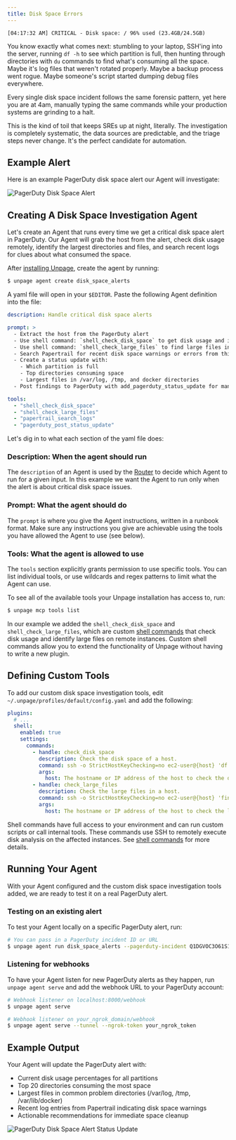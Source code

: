 ```yaml
---
title: Disk Space Errors
---
```


```
[04:17:32 AM] CRITICAL - Disk space: / 96% used (23.4GB/24.5GB)
```

You know
exactly what comes next: stumbling to your laptop, SSH'ing into the server,
running `df -h` to see which partition is full, then hunting through directories
with `du` commands to find what's consuming all the space. Maybe it's log files
that weren't rotated properly. Maybe a backup process went rogue. Maybe someone's
script started dumping debug files everywhere.

Every single disk space incident follows the same
forensic pattern, yet here you are at 4am, manually typing the same commands
while your production systems are grinding to a halt.

This is the kind of toil that keeps SREs up at night, literally.
The investigation is completely systematic, the data sources are predictable,
and the triage steps never change. It's the perfect candidate for automation.


## Example Alert

Here is an example PagerDuty disk space alert our Agent will investigate:

![PagerDuty Disk Space Alert](/images/examples/disk/alert.png)


## Creating A Disk Space Investigation Agent

Let's create an Agent that runs every time we get a critical disk space alert
in PagerDuty. Our Agent will grab the host from the alert,
check disk usage remotely, identify the largest directories and files, and
search recent logs for clues about what consumed the space.

After [installing Unpage](/), create the agent by running:

```bash
$ unpage agent create disk_space_alerts
```

A yaml file will open in your `$EDITOR`. Paste the following Agent definition
into the file:

```yaml
description: Handle critical disk space alerts

prompt: >
  - Extract the host from the PagerDuty alert
  - Use shell command: `shell_check_disk_space` to get disk usage and identify largest directories
  - Use shell command: `shell_check_large_files` to find large files in common problem directories
  - Search Papertrail for recent disk space warnings or errors from this host
  - Create a status update with:
    - Which partition is full
    - Top directories consuming space
    - Largest files in /var/log, /tmp, and docker directories
  - Post findings to PagerDuty with add_pagerduty_status_update for manual review and action

tools:
  - "shell_check_disk_space"
  - "shell_check_large_files"
  - "papertrail_search_logs"
  - "pagerduty_post_status_update"
```

Let's dig in to what each section of the yaml file does:


### Description: When the agent should run

The `description` of an Agent is used by the [Router](/concepts/router) to
decide which Agent to run for a given input. In this example we want the Agent
to run only when the alert is about critical disk space issues.

### Prompt: What the agent should do

The `prompt` is where you give the Agent instructions, written in a runbook
format. Make sure any instructions you give are achievable using the tools
you have allowed the Agent to use (see below).

### Tools: What the agent is allowed to use

The `tools` section explicitly grants permission to use specific tools. You can
list individual tools, or use wildcards and regex patterns to limit what the
Agent can use.

To see all of the available tools your Unpage installation has access to, run:

```bash
$ unpage mcp tools list
```

In our example we added the `shell_check_disk_space` and `shell_check_large_files`,
which are custom [shell commands](/plugins/shell) that check disk usage and
identify large files on remote instances. Custom shell commands allow you to
extend the functionality of Unpage without having to write a new plugin.

## Defining Custom Tools

To add our custom disk space investigation tools, edit `~/.unpage/profiles/default/config.yaml`
and add the following:

```yaml
plugins:
  # ...
  shell:
    enabled: true
    settings:
      commands:
        - handle: check_disk_space
          description: Check the disk space of a host.
          command: ssh -o StrictHostKeyChecking=no ec2-user@{host} 'df -h && echo "---" && du -h / --max-depth=2 2>/dev/null | sort -hr | head -20'
          args:
            host: The hostname or IP address of the host to check the disk space for
        - handle: check_large_files
          description: Check the large files in a host.
          command: ssh -o StrictHostKeyChecking=no ec2-user@{host} 'find /var/log /tmp /var/lib/docker -type f -size +100M 2>/dev/null | xargs -I {} ls -lh {} | sort -k5 -hr | head -20'
          args:
            host: The hostname or IP address of the host to check the large files for
```

Shell commands have full access to your environment and can run custom scripts
or call internal tools. These commands use SSH to remotely execute disk analysis
on the affected instances. See [shell commands](/plugins/shell) for more details.

## Running Your Agent

With your Agent configured and the custom disk space investigation tools added,
we are ready to test it on a real PagerDuty alert.

### Testing on an existing alert

To test your Agent locally on a specific PagerDuty alert, run:

```bash
# You can pass in a PagerDuty incident ID or URL
$ unpage agent run disk_space_alerts --pagerduty-incident Q1DGVOC3O61S10
```

### Listening for webhooks

To have your Agent listen for new PagerDuty alerts as they happen, run
`unpage agent serve` and add the webhook URL to your PagerDuty account:

```bash
# Webhook listener on localhost:8000/webhook
$ unpage agent serve

# Webhook listener on your_ngrok_domain/webhook
$ unpage agent serve --tunnel --ngrok-token your_ngrok_token
```


## Example Output

Your Agent will update the PagerDuty alert with:
- Current disk usage percentages for all partitions
- Top 20 directories consuming the most space
- Largest files in common problem directories (/var/log, /tmp, /var/lib/docker)
- Recent log entries from Papertrail indicating disk space warnings
- Actionable recommendations for immediate space cleanup

![PagerDuty Disk Space Alert Status Update](/images/examples/disk/status.png)
